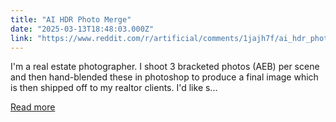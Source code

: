 ```yaml
---
title: "AI HDR Photo Merge"
date: "2025-03-13T18:48:03.000Z"
link: "https://www.reddit.com/r/artificial/comments/1jajh7f/ai_hdr_photo_merge/"
---
```


I'm a real estate photographer. I shoot 3 bracketed photos (AEB) per scene and then hand-blended these in photoshop to produce a final image which is then shipped off to my realtor clients. I'd like s...

[Read more](https://www.reddit.com/r/artificial/comments/1jajh7f/ai_hdr_photo_merge/)
